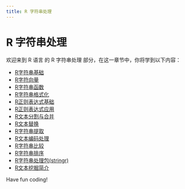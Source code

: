 ```yaml
---
title: R 字符串处理
---
```


# R 字符串处理

欢迎来到 R 语言 的 R 字符串处理 部分，在这一章节中，你将学到以下内容：

- [R字符串基础](./0-r-string-basics.mdx)
- [R字符向量](./1-r-character-vector.mdx)
- [R字符串函数](./2-r-string-functions.mdx)
- [R字符串格式化](./3-r-string-formatting.mdx)
- [R正则表达式基础](./4-r-regular-expression-basics.mdx)
- [R正则表达式应用](./5-r-regular-expression-application.mdx)
- [R文本分割与合并](./6-r-text-segmentation-and-merging.mdx)
- [R文本替换](./7-rtext-replacement.mdx)
- [R字符串提取](./8-r-string-extraction.mdx)
- [R文本编码处理](./9-r-text-encoding-processing.mdx)
- [R字符串比较](./10-rstring-comparison.mdx)
- [R字符串排序](./11-r-string-sort.mdx)
- [R字符串处理包(stringr)](./12-stringr-package-for-string-processing.mdx)
- [R文本挖掘简介](./13-introduction-to-r-text-mining.mdx)

Have fun coding!